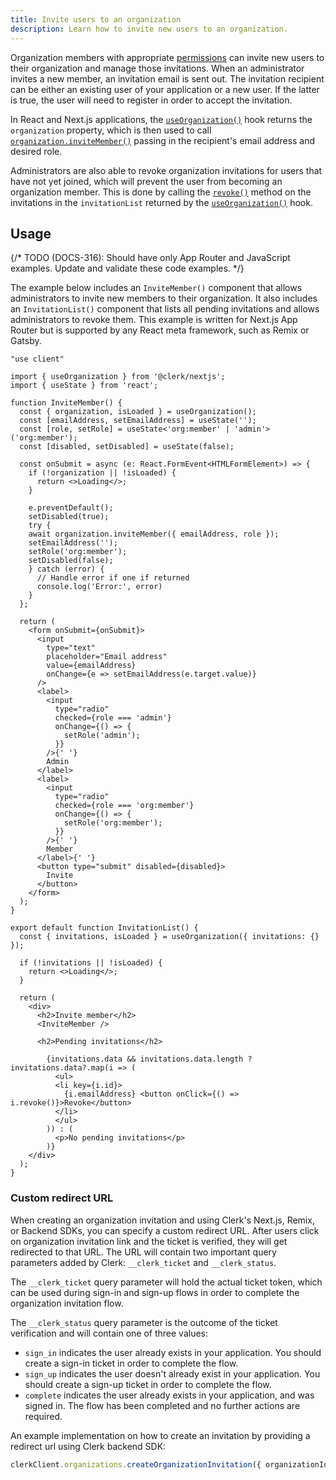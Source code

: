 ```yaml
---
title: Invite users to an organization
description: Learn how to invite new users to an organization.
---
```


Organization members with appropriate [permissions](/docs/organizations/roles-permissions) can invite new users to their organization and manage those invitations. When an administrator invites a new member, an invitation email is sent out. The invitation recipient can be either an existing user of your application or a new user. If the latter is true, the user will need to register in order to accept the invitation.

In React and Next.js applications, the [`useOrganization()`](/docs/references/react/use-organization) hook returns the `organization` property, which is then used to call [`organization.inviteMember()`](/docs/references/javascript/organization/invitations#invite-member) passing in the recipient's email address and desired role.

Administrators are also able to revoke organization invitations for users that have not yet joined, which will prevent the user from becoming an organization member. This is done by calling the [`revoke()`](/docs/references/javascript/organization-invitation#revoke) method on the invitations in the `invitationList` returned by the [`useOrganization()`](/docs/references/react/use-organization) hook.

## Usage

{/* TODO (DOCS-316): Should have only App Router and JavaScript examples. Update and validate these code examples. */}

The example below includes an `InviteMember()` component that allows administrators to invite new members to their organization. It also includes an `InvitationList()` component that lists all pending invitations and allows administrators to revoke them. This example is written for Next.js App Router but is supported by any React meta framework, such as Remix or Gatsby.

```tsx
"use client"

import { useOrganization } from '@clerk/nextjs';
import { useState } from 'react';

function InviteMember() {
  const { organization, isLoaded } = useOrganization();
  const [emailAddress, setEmailAddress] = useState('');
  const [role, setRole] = useState<'org:member' | 'admin'>('org:member');
  const [disabled, setDisabled] = useState(false);

  const onSubmit = async (e: React.FormEvent<HTMLFormElement>) => {
    if (!organization || !isLoaded) {
      return <>Loading</>;
    }

    e.preventDefault();
    setDisabled(true);
    try {
    await organization.inviteMember({ emailAddress, role });
    setEmailAddress('');
    setRole('org:member');
    setDisabled(false);
    } catch (error) {
      // Handle error if one if returned
      console.log('Error:', error)
    }
  };

  return (
    <form onSubmit={onSubmit}>
      <input
        type="text"
        placeholder="Email address"
        value={emailAddress}
        onChange={e => setEmailAddress(e.target.value)}
      />
      <label>
        <input
          type="radio"
          checked={role === 'admin'}
          onChange={() => {
            setRole('admin');
          }}
        />{' '}
        Admin
      </label>
      <label>
        <input
          type="radio"
          checked={role === 'org:member'}
          onChange={() => {
            setRole('org:member');
          }}
        />{' '}
        Member
      </label>{' '}
      <button type="submit" disabled={disabled}>
        Invite
      </button>
    </form>
  );
}

export default function InvitationList() {
  const { invitations, isLoaded } = useOrganization({ invitations: {} });

  if (!invitations || !isLoaded) {
    return <>Loading</>;
  }

  return (
    <div>
      <h2>Invite member</h2>
      <InviteMember />

      <h2>Pending invitations</h2>

        {invitations.data && invitations.data.length ? invitations.data?.map(i => (
          <ul>
          <li key={i.id}>
            {i.emailAddress} <button onClick={() => i.revoke()}>Revoke</button>
          </li>
          </ul>
        )) : (
          <p>No pending invitations</p>
        )}
    </div>
  );
}
```

### Custom redirect URL

When creating an organization invitation and using Clerk's Next.js, Remix, or Backend SDKs, you can specify a custom redirect URL. After users click on organization invitation link and the ticket is verified, they will get redirected to that URL. The URL will contain two important query parameters added by Clerk: `__clerk_ticket` and `__clerk_status`.

The `__clerk_ticket` query parameter will hold the actual ticket token, which can be used during sign-in and sign-up flows in order to complete the organization invitation flow.

The `__clerk_status` query parameter is the outcome of the ticket verification and will contain one of three values:
- `sign_in` indicates the user already exists in your application. You should create a sign-in ticket in order to complete the flow.
- `sign_up` indicates the user doesn't already exist in your application. You should create a sign-up ticket in order to complete the flow.
- `complete` indicates the user already exists in your application, and was signed in. The flow has been completed and no further actions are required.

An example implementation on how to create an invitation by providing a redirect url using Clerk backend SDK:
```ts
clerkClient.organizations.createOrganizationInvitation({ organizationId: 'org_2S7G8yGKaPp7nWn52idDTnxXkWW', emailAddress: 'member@myapp.com', inviterUserId: 'user_2ULtoAaFHBSep6Gnr5bphZXITmD', role: 'org:member', redirectUrl: "https://myapp.com/invite-accepted" })
```
